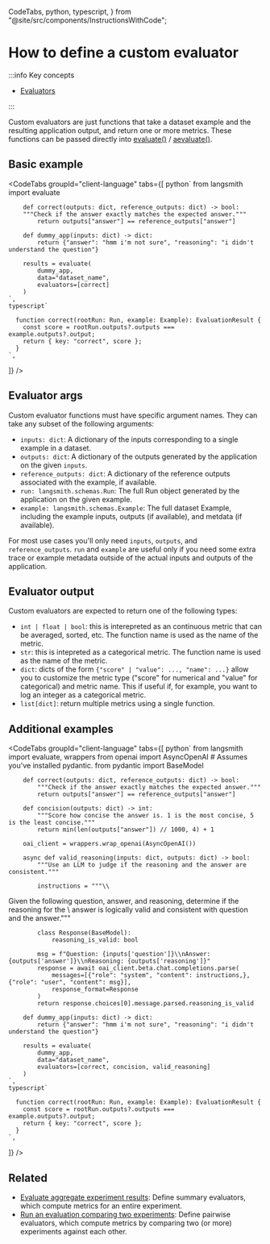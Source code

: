   CodeTabs,
  python,
  typescript,
} from "@site/src/components/InstructionsWithCode";

# How to define a custom evaluator

:::info Key concepts

- [Evaluators](../../concepts#evaluators)

:::

Custom evaluators are just functions that take a dataset example and the resulting application output, and return one or more metrics.
These functions can be passed directly into [evaluate()](https://langsmith-sdk.readthedocs.io/en/latest/evaluation/langsmith.evaluation._runner.evaluate.html) / [aevaluate()](https://langsmith-sdk.readthedocs.io/en/latest/evaluation/langsmith.evaluation._arunner.aevaluate.html).

## Basic example

<CodeTabs
  groupId="client-language"
  tabs={[
    python`
        from langsmith import evaluate

        def correct(outputs: dict, reference_outputs: dict) -> bool:
        """Check if the answer exactly matches the expected answer."""
            return outputs["answer"] == reference_outputs["answer"]

        def dummy_app(inputs: dict) -> dict:
            return {"answer": "hmm i'm not sure", "reasoning": "i didn't understand the question"}

        results = evaluate(
            dummy_app,
            data="dataset_name",
            evaluators=[correct]
        )
    `,
    typescript`

      function correct(rootRun: Run, example: Example): EvaluationResult {
        const score = rootRun.outputs?.outputs === example.outputs?.output;
        return { key: "correct", score };
      }
    `,

]}
/>

## Evaluator args

Custom evaluator functions must have specific argument names. They can take any subset of the following arguments:

- `inputs: dict`: A dictionary of the inputs corresponding to a single example in a dataset.
- `outputs: dict`: A dictionary of the outputs generated by the application on the given `inputs`.
- `reference_outputs: dict`: A dictionary of the reference outputs associated with the example, if available.
- `run: langsmith.schemas.Run`: The full Run object generated by the application on the given example.
- `example: langsmith.schemas.Example`: The full dataset Example, including the example inputs, outputs (if available), and metdata (if available).

For most use cases you'll only need `inputs`, `outputs`, and `reference_outputs`. `run` and `example` are useful only if you need some extra trace or example metadata outside of the actual inputs and outputs of the application.

## Evaluator output

Custom evaluators are expected to return one of the following types:

- `int | float | bool`: this is interepreted as an continuous metric that can be averaged, sorted, etc. The function name is used as the name of the metric.
- `str`: this is intepreted as a categorical metric. The function name is used as the name of the metric.
- `dict`: dicts of the form `{"score" | "value": ..., "name": ...}` allow you to customize the metric type ("score" for numerical and "value" for categorical) and metric name. This if useful if, for example, you want to log an integer as a categorical metric.
- `list[dict]`: return multiple metrics using a single function.

## Additional examples

<CodeTabs
  groupId="client-language"
  tabs={[
    python`
        from langsmith import evaluate, wrappers
        from openai import AsyncOpenAI
        # Assumes you've installed pydantic.
        from pydantic import BaseModel

        def correct(outputs: dict, reference_outputs: dict) -> bool:
            """Check if the answer exactly matches the expected answer."""
            return outputs["answer"] == reference_outputs["answer"]

        def concision(outputs: dict) -> int:
            """Score how concise the answer is. 1 is the most concise, 5 is the least concise."""
            return min(len(outputs["answer"]) // 1000, 4) + 1

        oai_client = wrappers.wrap_openai(AsyncOpenAI())

        async def valid_reasoning(inputs: dict, outputs: dict) -> bool:
            """Use an LLM to judge if the reasoning and the answer are consistent."""

            instructions = """\\

Given the following question, answer, and reasoning, determine if the reasoning for the \\
answer is logically valid and consistent with question and the answer."""

            class Response(BaseModel):
                reasoning_is_valid: bool

            msg = f"Question: {inputs['question']}\\nAnswer: {outputs['answer']}\\nReasoning: {outputs['reasoning']}"
            response = await oai_client.beta.chat.completions.parse(
                messages=[{"role": "system", "content": instructions,}, {"role": "user", "content": msg}],
                response_format=Response
            )
            return response.choices[0].message.parsed.reasoning_is_valid

        def dummy_app(inputs: dict) -> dict:
            return {"answer": "hmm i'm not sure", "reasoning": "i didn't understand the question"}

        results = evaluate(
            dummy_app,
            data="dataset_name",
            evaluators=[correct, concision, valid_reasoning]
        )
    `,
    typescript`

      function correct(rootRun: Run, example: Example): EvaluationResult {
        const score = rootRun.outputs?.outputs === example.outputs?.output;
        return { key: "correct", score };
      }
    `,

]}
/>

## Related

- [Evaluate aggregate experiment results](../../how_to_guides/summary): Define summary evaluators, which compute metrics for an entire experiment.
- [Run an evaluation comparing two experiments](../../how_to_guides/evaluate_pairwise): Define pairwise evaluators, which compute metrics by comparing two (or more) experiments against each other.
